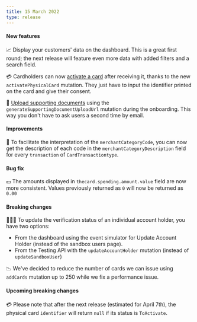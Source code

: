 ```yaml
---
title: 15 March 2022
type: release
---
```


<h4>New features</h4>

📈 Display your customers' data on the dashboard. This is a great first round; the next release will feature even more data with added filters and a search field.

💳 Cardholders can now [activate a card](/topics/cards/physical/guide-activate) after receiving it, thanks to the new `activatePhysicalCard` mutation. They just have to input the identifier printed on the card and give their consent.

📃 [Upload supporting documents](/topics/onboarding/documents/guide-upload) using the `generateSupportingDocumentUploadUrl` mutation during the onboarding. This way you don't have to ask users a second time by email.

<h4>Improvements</h4>

🛒 To facilitate the interpretation of the `merchantCategoryCode`, you can now get the description of each code in the `merchantCategoryDescription` field for every `transaction` of `CardTransactiontype`.

<h4>Bug fix</h4>

💵 The amounts displayed in `thecard.spending.amount.value` field are now more consistent. Values previously returned as `0` will now be returned as `0.00`

<h4>Breaking changes</h4>

👩🏻‍💻 To update the verification status of an individual account holder, you have two options:

- From the dashboard using the event simulator for Update Account Holder (instead of the sandbox users page).
- From the Testing API with the `updateAccountHolder` mutation (instead of `updateSandboxUser`)

📉 We've decided to reduce the number of cards we can issue using `addCards` mutation up to 250 while we fix a performance issue.

<h4>Upcoming breaking changes</h4>

💳 Please note that after the next release (estimated for April 7th), the physical card `identifier` will return `null` if its status is `ToActivate`.
